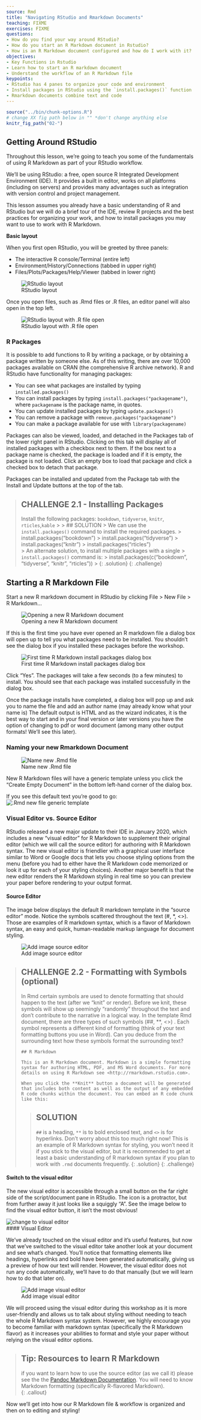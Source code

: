 ```yaml
---
source: Rmd  
title: "Navigating RStudio and Rmarkdown Documents"  
teaching: FIXME
exercises: FIXME
questions:
- How do you find your way around RStudio?
- How do you start an R Markdown document in Rstudio?
- How is an R Markdown document configured and how do I work with it?
objectives:
- Key Functions in Rstudio
- Learn how to start an R markdown document
- Understand the workflow of an R Markdown file
keypoints:
- RStudio has 4 panes to organize your code and environment
- Install packages in RStudio using the `install.packages()` function
- Rmarkdown documents combine text and code
---
```


```r
source("../bin/chunk-options.R")
# change XX fig path below in "" *don't change anything else
knitr_fig_path("02-")
```

## Getting Around RStudio

Throughout this lesson, we're going to teach you some of the fundamentals of 
using R Markdown as part of your RStudio workflow.

We'll be using RStudio: a free, open source R Integrated Development Environment 
(IDE). It provides a built in editor, works on all platforms 
(including on servers) and provides many advantages such as integration with 
version control and project management.

This lesson assumes you already have a basic understanding of R and RStudio but 
we will do a brief tour of the IDE, review R projects and the best practices for 
organizing your work, and how to install packages you may want to use to work 
with R Markdown.

**Basic layout**

When you first open RStudio, you will be greeted by three panels:

-   The interactive R console/Terminal (entire left)
-   Environment/History/Connections (tabbed in upper right)
-   Files/Plots/Packages/Help/Viewer (tabbed in lower right)

![RStudio layout](../fig/02-rstudio.PNG)

Once you open files, such as .Rmd files or .R files, an editor panel will also 
open in the top left.

![RStudio layout with .R file open](../fig/02-rstudio-script.PNG)

### R Packages

It is possible to add functions to R by writing a package, or by obtaining a 
package written by someone else. As of this writing, there are over 10,000 
packages available on CRAN (the comprehensive R archive network). R and RStudio 
have functionality for managing packages:

-   You can see what packages are installed by typing `installed.packages()`
-   You can install packages by typing `install.packages("packagename")`, where `packagename` is the package name, in quotes.
-   You can update installed packages by typing `update.packages()`
-   You can remove a package with `remove.packages("packagename")`
-   You can make a package available for use with `library(packagename)`

Packages can also be viewed, loaded, and detached in the Packages tab of the 
lower right panel in RStudio. Clicking on this tab will display all of installed 
packages with a checkbox next to them. If the box next to a package name is 
checked, the package is loaded and if it is empty, the package is not loaded. 
Click an empty box to load that package and click a checked box to detach that 
package.

Packages can be installed and updated from the Package tab with the Install and 
Update buttons at the top of the tab.

> ## CHALLENGE 2.1 - Installing Packages
>
> Install the following packages: `bookdown`, `tidyverse`, `knitr`, `rticles`,`kable` \> 
>> ## SOLUTION 
>> We can use the `install.packages()` command to install the required packages. 
>> install.packages("bookdown")
>> install.packages("tidyverse") 
>> install.packages("knitr") 
>> install.packages("rticles")  
>> An alternate solution, to install multiple packages with a single 
>> `install.packages()` command is: 
>> install.packages(c("bookdown", "tidyverse", "knitr", "rticles"))  >
> {: .solution} 
{: .challenge}

## Starting a R Markdown File

Start a new R markdown document in RStudio by clicking File \> New File \> R Markdown...

![Opening a new R Markdown document](../fig/02-file-navigation-rmd.PNG)

If this is the first time you have ever opened an R markdown file a dialog box 
will open up to tell you what packages need to be installed. You shouldn't see the dialog box if you installed these packages before the workshop.

![First time R Markdown install packages dialog box](../fig/02-rmd-installpackages-dialogbox.PNG)

Click "Yes". The packages will take a few seconds (to a few minutes) to install.
You should see that each package was installed successfully in the dialog box.

Once the package installs have completed, a dialog box will pop up and ask you 
to name the file and add an author name (may already know what your name is) The default output is HTML and as the wizard indicates, it is the best way to start and in your final version or later versions you have the option of changing to pdf or word document (among many other output formats! We'll see this later).

### Naming your new Rmarkdown Document

![Name new .Rmd file](../fig/02-name-new-rmd.PNG)

New R Markdown files will have a generic template unless you click the 
"Create Empty Document" in the bottom left-hand corner of the dialog box.

If you see this default text you're good to go: ![.Rmd new file generic template](../fig/02-rmd-new-template.PNG)

### Visual Editor vs. Source Editor

RStudio released a new major update to their IDE in January 2020, which includes a new "visual editor" for R Markdown to supplement their original editor (which we will call the source editor) for authoring with R Markdown syntax. The new visual editor is friendlier with a graphical user interface similar to Word or Google docs that lets you choose styling options from the menu (before you had to either have the R Markdown code memorized or look it up for each of your styling choices). Another major benefit is that the new editor renders the R Markdown styling in real time so you can preview your paper before rendering to your output format.

#### Source Editor

The image below displays the default R markdown template in the "source editor" mode. Notice the symbols scattered throughout the text (#, *, <>). Those are examples of R markdown syntax, which is a flavor of Markdown syntax, an easy and quick, human-readable markup language for document styling. 
  
![Add image source editor](../fig/02-source-editor.PNG)  


> ## CHALLENGE 2.2 - Formatting with Symbols (optional)
> In Rmd certain symbols are used to denote formatting that should happen to the text (after we "knit" or render). Before we knit, these symbols will show up seemingly "randomly" throughout the text and don't contribute to the narrative in a logical way. In the template Rmd document, there are three types of such symbols (##, **, <>) . Each symbol represents a different kind of formatting (think of your text formatting buttons you use in Word). Can you deduce from the surrounding text how these symbols format the surrounding text?  
> ```
> ## R Markdown
>
> This is an R Markdown document. Markdown is a simple formatting syntax for authoring HTML, PDF, and MS Word documents. For more details on using R Markdown see <http://rmarkdown.rstudio.com>.
>
> When you click the **Knit** button a document will be generated that includes both content as well as the output of any embedded R code chunks within the document. You can embed an R code chunk like this:
> ```
>> ## SOLUTION
>> `##` is a heading, `**` is to bold enclosed text, and `<>` is for hyperlinks. 
>> Don't worry about this too much right now! This is an example of R Markdown syntax for styling, you won't need it if you stick to the visual editor, but it is recommended to get at least a basic understanding of R markdown syntax if you plan to work with `.rmd` documents frequently.
> {: .solution}
{: .challenge}

#### Switch to the visual editor

The new visual editor is accessible through a small button on the far right side of the script/document pane in RStudio. The icon is a protractor, but from further away it just looks like a squiggly "A". See the image below to find the visual editor button, it isn't the most obvious!

![change to visual editor](../fig/02-visual-editor-spotlight.png)  
#### Visual Editor

We've already touched on the visual editor and it's useful features, but now that we've switched to the visual editor take another look at your document and see what's changed.
You'll notice that formatting elements like headings, hyperlinks and bold have been generated automatically, giving us a preview of how our text will render. However, the visual editor does not run any code automatically, we'll have to do that manually (but we will learn how to do that later on).

![Add image visual editor](../fig/02-visual-editor.PNG)  

We will proceed using the visual editor during this workshop as it is more 
user-friendly and allows us to talk about styling without needing to teach the 
whole R Markdown syntax system. However, we highly encourage you to become 
familiar with markdown syntax (specifically the R Markdown flavor) as it 
increases your abilities to format and style your paper without relying on the 
visual editor options.


> ## Tip: Resources to learn R Markdown  
> if you want to learn how to use the source editor (as we call it) please see 
> the the [Pandoc Markdown Documentation](https://pandoc.org/MANUAL.html#philosophy).
> You will need to know Markdown formatting (specifically R-flavored Markdown).       
{: .callout}


Now we'll get into how our R Markdown file & workflow is organized and then on 
to editing and styling!
